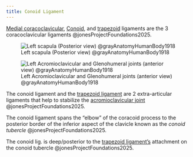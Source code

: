 ```yaml
---
title: Conoid Ligament
---
```


[Medial coracoclavicular]({{< var ref-medial-coracoclavicular-ligament.path >}}), [Conoid]({{< var ref-conoid-ligament.path >}}), and [trapezoid]({{< var ref-trapezoid-ligament.path >}}) ligaments are the 3 coracoclavicular ligaments @jonesProjectFoundations2025.


![Left scapula (Posterior view) @grayAnatomyHumanBody1918](/The Archive/Images/Gray anatomy 1918 images/Osteology/image203 gray1918 Left scapula. Dorsal surface.gif){#fig-gray1918-image203}

![Left Acromioclavicular and Glenohumeral joints (anterior view) @grayAnatomyHumanBody1918](/The Archive/Images/Gray anatomy 1918 images/Syndesmology/image326 gray1918 The left shoulder and acromioclavicular joints, and the proper ligaments of the scapula.gif){#fig-gray1918-image326}


The conoid ligament and the [trapezoid ligament]({{< var ref-trapezoid-ligament.path >}}) are 2 extra-articular ligaments that help to stabilize the [acromioclavicular joint]({{< var ref-acromioclavicular-joint.path >}}) @jonesProjectFoundations2025.


The conoid ligament spans the "elbow" of the coracoid process to the posterior border of the inferior aspect of the clavicle known as the *conoid tubercle* @jonesProjectFoundations2025.


The conoid lig. is deep/posterior to the [trapezoid ligament's]({{< var ref-trapezoid-ligament.path >}}) attachment on the conoid tubercle @jonesProjectFoundations2025.